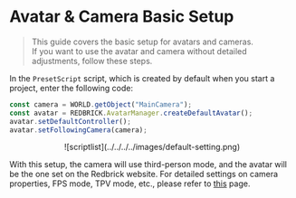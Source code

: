 
# Avatar & Camera Basic Setup

> This guide covers the basic setup for avatars and cameras.  
If you want to use the avatar and camera without detailed adjustments, follow these steps.  

In the `PresetScript` script, which is created by default when you start a project, enter the following code:

```js copy showLineNumbers filename="PresetScript"
const camera = WORLD.getObject("MainCamera");
const avatar = REDBRICK.AvatarManager.createDefaultAvatar();
avatar.setDefaultController();
avatar.setFollowingCamera(camera);
```

<Callout type="info">
  <center>![scriptlist](../../../../images/default-setting.png)</center>
</Callout>

With this setup, the camera will use third-person mode, and the avatar will be the one set on the Redbrick website.
For detailed settings on camera properties, FPS mode, TPV mode, etc., please refer to [this](../built-in/three/perspective) page.